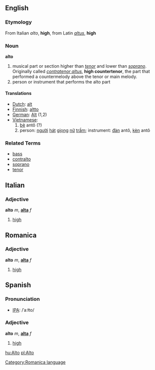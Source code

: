==English==
===Etymology===
From Italian ''alto'', '''high''', from Latin ''[[altus]]'', '''high'''

===Noun===
'''alto'''

# musical part or section higher than ''[[tenor]]'' and lower than ''[[soprano]]''.  Originally called ''[[contratenor altus]]'', '''high countertenor''', the part that performed a countermelody above the tenor or main melody.
# person or instrument that performs the alto part

====Translations====
*[[Dutch]]: [[alt]]
*[[Finnish]]: [[altto]]
*[[German]]: [[Alt]] (1,2)
*[[Vietnamese]]:
*#[[bè]] antô (?)
*#person: [[người]] [[hát]] [[giọng]] [[nữ]] [[trầm]]; instrument: [[đàn]] antô, [[kèn]] antô

===Related Terms===
*[[bass]]
*[[contralto]]
*[[soprano]]
*[[tenor]]

==Italian==
===Adjective===
'''alto''' ''m'', '''[[alta#Italian|alta]]''' ''f''

# [[high]]

==Romanica==
[[Category:Romanica language]]
===Adjective===
'''alto''' ''m'', '''[[alta]]''' ''f''

# [[high]]

==Spanish==
===Pronunciation===
*[[International Phonetic Alphabet|IPA]]: /ˈaːɫto/

===Adjective===
'''alto''' ''m'', '''[[alta#Spanish|alta]]''' ''f''

#[[high]]

[[hu:Alto]]
[[pl:Alto]]